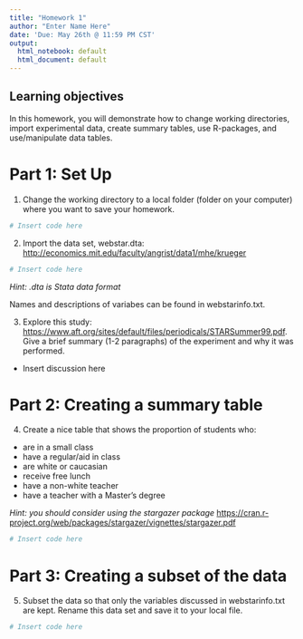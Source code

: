 ```yaml
---
title: "Homework 1"
author: "Enter Name Here"
date: 'Due: May 26th @ 11:59 PM CST'
output:
  html_notebook: default
  html_document: default
---
```


## Learning objectives
In this homework, you will demonstrate how to change working directories, import experimental data, create summary tables, use R-packages, and use/manipulate data tables.

# Part 1: Set Up

1. Change the working directory to a local folder (folder on your computer) where you want to save your homework.
```r
# Insert code here

```

2. Import the data set, webstar.dta:  [http://economics.mit.edu/faculty/angrist/data1/mhe/krueger](http://economics.mit.edu/faculty/angrist/data1/mhe/krueger)
```r
# Insert code here

```

*Hint: .dta is Stata data format*

Names and descriptions of variabes can be found in webstarinfo.txt. 

3. Explore this study:
[https://www.aft.org/sites/default/files/periodicals/STARSummer99.pdf](https://www.aft.org/sites/default/files/periodicals/STARSummer99.pdf). Give a brief summary (1-2 paragraphs) of the experiment and why it was performed. 

- Insert discussion here

# Part 2: Creating a summary table

4. Create a nice table that shows the proportion of students who:
- are in a small class
- have a regular/aid in class
- are white or caucasian
- receive free lunch 
- have a non-white teacher
- have a teacher with a Master's degree

*Hint: you should consider using the stargazer package*  [https://cran.r-project.org/web/packages/stargazer/vignettes/stargazer.pdf](https://cran.r-project.org/web/packages/stargazer/vignettes/stargazer.pdf)

```r
# Insert code here

```
# Part 3: Creating a subset of the data

5. Subset the data so that only the variables discussed in webstarinfo.txt are kept. Rename this data set and save it to your local file. 

```r
# Insert code here

```



